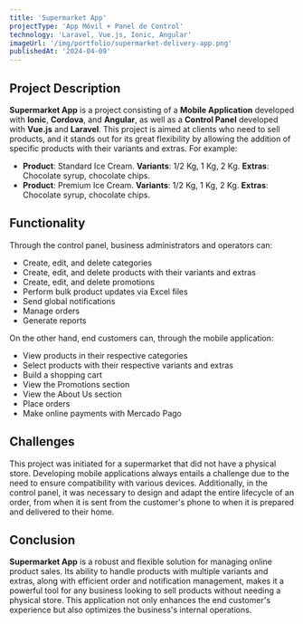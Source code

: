 ```yaml
---
title: 'Supermarket App'
projectType: 'App Móvil + Panel de Control'
technology: 'Laravel, Vue.js, Ionic, Angular'
imageUrl: '/img/portfolio/supermarket-delivery-app.png'
publishedAt: '2024-04-09'
---
```

## Project Description

**Supermarket App** is a project consisting of a **Mobile Application** developed with **Ionic**, **Cordova**, and **Angular**, as well as a **Control Panel** developed with **Vue.js** and **Laravel**. This project is aimed at clients who need to sell products, and it stands out for its great flexibility by allowing the addition of specific products with their variants and extras. For example:

- **Product**: Standard Ice Cream. **Variants**: 1/2 Kg, 1 Kg, 2 Kg. **Extras**: Chocolate syrup, chocolate chips.
- **Product**: Premium Ice Cream. **Variants**: 1/2 Kg, 1 Kg, 2 Kg. **Extras**: Chocolate syrup, chocolate chips.

## Functionality

Through the control panel, business administrators and operators can:

- Create, edit, and delete categories
- Create, edit, and delete products with their variants and extras
- Create, edit, and delete promotions
- Perform bulk product updates via Excel files
- Send global notifications
- Manage orders
- Generate reports

On the other hand, end customers can, through the mobile application:

- View products in their respective categories
- Select products with their respective variants and extras
- Build a shopping cart
- View the Promotions section
- View the About Us section
- Place orders
- Make online payments with Mercado Pago

## Challenges

This project was initiated for a supermarket that did not have a physical store. Developing mobile applications always entails a challenge due to the need to ensure compatibility with various devices. Additionally, in the control panel, it was necessary to design and adapt the entire lifecycle of an order, from when it is sent from the customer's phone to when it is prepared and delivered to their home.

## Conclusion

**Supermarket App** is a robust and flexible solution for managing online product sales. Its ability to handle products with multiple variants and extras, along with efficient order and notification management, makes it a powerful tool for any business looking to sell products without needing a physical store. This application not only enhances the end customer's experience but also optimizes the business's internal operations.

